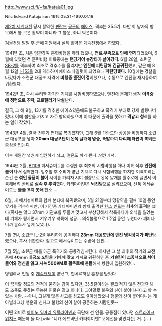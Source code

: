 http://www.sci.fi/~fta/kataja01.jpg

Nils Edvard Katajainen 1919.05.31~1997.01.16

[[제2차 세계대전]] 당시 활약한 [[핀란드]] [[공군]]의 [[에이스]]. 격추는 35.5기. 다만 이 남자의 항목에서 볼 곳은 활약이 아니라 그 불운, 아니 악운이다.

[[겨울전쟁]] 발발 후 군에 지원해서 실제 활약은 [[계속전쟁]]에서 하였다.
  
1941년 초, 처음 임관하여 훈련비행을 하려 했으나, '''연료 부족으로 인해 연기'''되었으며, 6월에 있었던 첫 훈련비행 이륙중에는 '''랜딩기어 승강타가 날아갔다'''. 
6월 28일, 소련군 [[SB-2]]를 격추하여 최초로 격추수를 올리지만 '''엔진에 피탄당해 긴급귀환'''했고, 같은 해 8월 12일 [[I-153]]을 2대 격추하며 에이스 파일럿이 되었으나 '''피탄당했다.''' 10월에는 정찰을 나갔다가 소련군 대공포 사격에 '''비행중 엔진이 정지'''했으나, 수동으로 엔진을 재시동하여 귀환했다.

1942년 초, 다시 수리한 자기의 기체를 시험비행하였으나, 엔진에 문제가 생겨 '''이륙중에 정면으로 추락, 프로펠러가 박살'''난다.

결국, 그 해 9월, 13기를 격추한 에이스였음에도 불구하고 폭격기 부대로 강제 발령나버렸다. 이에 불만을 가지고 자주 항의하였으며 이 때문에 출격을 못하고 '''격납고 청소'''를 하는 일이 잦았다.   

1943년 4월, 결국 전투기 편대로 복귀했지만, 그해 6월 핀란드만 상공을 비행하다 소련군 대공포를 맞아 '''20mm 대공포탄이 왼쪽 날개에 명중, 폭발'''하여 '''다리에 파편이 박히는''' 중상을 입는다. 

이후 세달간 병원에 입원하게 되고, 결혼도 하게 된다..병원에서.

1944년 2월, [[Bf109]] 매서슈미트를 수령한 후 최초의 시험비행을 하나 이륙 직후 '''엔진에 불이 나서''' 실패한다. 일주일 후 수리가 끝난 기체로 다시 시험비행을 하지만 이륙하려는 순간 '''눈 섞인 돌풍이 불어''' 시야를 가리자 시야 불량으로 왼쪽 날개를 활주로에 끌면서 이륙해버려 곧바로 '''실속 후 추락'''했다. 카타야이넨은 '''뇌진탕'''으로 실려갔으며, 신품 메서슈미트는 '''불을 끄지 못해''' 전소.... 

6월, 새 메서슈미트와 함께 본대에 복귀했으며, 6월 21일부터 맹활약을 펼쳐 10일 동안 17기를 격추하지만, 이 기간중 카타야이넨과 함께 출격한 [[한스 빈트]]는 '''최후의 출격'''을 했다(죽지는 않고 37mm 기관포를 두들겨 맞고서 부상당해서 착륙하다가 의식을 잃었는데 기체가 튕기면서 겨우겨우 착륙에 성공... 의식불명으로 1주일 동안 누웠다가 깨어나니까 닐스가 옆에 있었다).

7월 3일, 소련군 [[IL-2]]을 무리하게 공격하다 '''23mm 대공포탄에 엔진 냉각장치가 피탄'''당했으나, 무사 귀환한다. 참고로 메서슈미트는 수냉식 엔진...

7월 5일, 소련군 배를 아군 폭격기와 공동격침시킨다. 하지만 그 날 최후의 적기와 교전 중에 '''40mm 대공포 포탄을 기체에 맞고''' 기지로 귀환하던 중 '''가솔린이 조종석으로 섞어들어와 정신을 잃고 시속 500KM로 활주로에 충돌'''해서 병원에 입원하였다. 


병원에서 입원 중 [[계속전쟁]]이 끝났고, 만네르하임 훈장을 받았다.

이 끔찍할 정도의 전적에 묻히는 감이 있지만, 35.5킬이라는 결코 적지 않은 전과만 봐도 조종도 못하는 무능한 인물은 결코 아니다. 그야말로 불운의 신이 붙어다닌다고 할 수 있는 사람. --아니, 그렇게 많은 사고를 겪고도 살아남았으니 행운의 신이 붙어다니는 게 아닐까그냥 행운의 신하고 불행의 신이 같이 공존하는 사람인듯--

어떤 의미로 [[에이노 일마리 유틸라이넨]]과 극단에 선 인물. 공통점이 있다면 [[스트라이크 위치스]] 때문에 둘 다 [wiki:"니카 에드버딘 카타야이넨" 모에선을 맞았다는] 거. (....)
